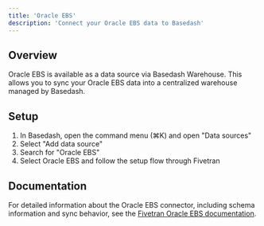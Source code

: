 ```yaml
---
title: 'Oracle EBS'
description: 'Connect your Oracle EBS data to Basedash'
---
```


## Overview

Oracle EBS is available as a data source via Basedash Warehouse. This allows you to sync your Oracle EBS data into a centralized warehouse managed by Basedash.

## Setup

1. In Basedash, open the command menu (⌘K) and open "Data sources"
2. Select "Add data source"
3. Search for "Oracle EBS"
4. Select Oracle EBS and follow the setup flow through Fivetran

## Documentation

For detailed information about the Oracle EBS connector, including schema information and sync behavior, see the [Fivetran Oracle EBS documentation](https://fivetran.com/docs/connectors/applications/oracle-ebs).
